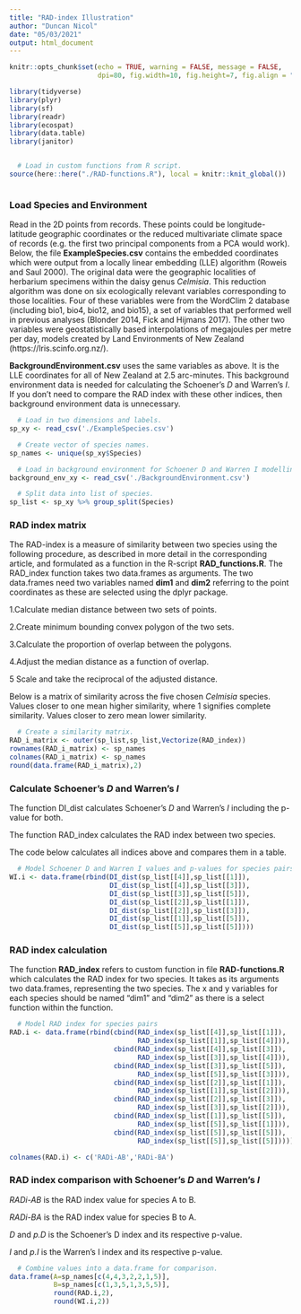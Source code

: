 ```yaml
---
title: "RAD-index Illustration"
author: "Duncan Nicol"
date: "05/03/2021"
output: html_document
---
```


```r

knitr::opts_chunk$set(echo = TRUE, warning = FALSE, message = FALSE,
                      dpi=80, fig.width=10, fig.height=7, fig.align = "center")

library(tidyverse)
library(plyr)
library(sf)
library(readr)
library(ecospat)
library(data.table)
library(janitor)


  # Load in custom functions from R script.
source(here::here("./RAD-functions.R"), local = knitr::knit_global())



```


###   Load Species and Environment
Read in the 2D points from records. These points could be longitude-latitude geographic coordinates or the reduced multivariate climate space of records (e.g. the first two principal components from a PCA would work). Below, the file **ExampleSpecies.csv** contains the embedded coordinates which were output from a locally linear embedding (LLE) algorithm (Roweis and Saul 2000). The original data were the geographic localities of herbarium specimens within the daisy genus *Celmisia*. This reduction algorithm was done on six ecologically relevant variables corresponding to those localities. Four of these variables were from the WordClim 2 database (including bio1, bio4, bio12, and bio15), a set of variables that performed well in previous analyses (Blonder 2014, Fick and Hijmans 2017). The other two variables were geostatistically based interpolations of megajoules per metre per day, models created  by Land Environments of New Zealand (https://lris.scinfo.org.nz/).

**BackgroundEnvironment.csv** uses the same variables as above. It is the LLE coordinates for all of New Zealand at 2.5 arc-minutes. This background environment data is needed for calculating the Schoener's *D* and Warren's *I*. If you don't need to compare the RAD index with these other indices, then background environment data is unnecessary. 

```r

  # Load in two dimensions and labels.
sp_xy <- read_csv('./ExampleSpecies.csv')

  # Create vector of species names.
sp_names <- unique(sp_xy$Species)

  # Load in background environment for Schoener D and Warren I modelling.
background_env_xy <- read_csv('./BackgroundEnvironment.csv')

  # Split data into list of species.
sp_list <- sp_xy %>% group_split(Species)

```

###   RAD index matrix
The RAD-index is a measure of similarity between two species using the following procedure, as described in more detail in the corresponding article, and formulated as a function in the R-script **RAD_functions.R**. The RAD_index function takes two data.frames as arguments. The two data.frames need two variables named **dim1** and **dim2** referring to the point coordinates as these are selected using the dplyr package. 

1.Calculate median distance between two sets of points.

2.Create minimum bounding convex polygon of the two sets.

3.Calculate the proportion of overlap between the polygons.

4.Adjust the median distance as a function of overlap.

5 Scale and take the reciprocal of the adjusted distance.

Below is a matrix of similarity across the five chosen *Celmisia* species. Values closer to one mean higher similarity, where 1 signifies complete similarity. Values closer to zero mean lower similarity. 

```r

  # Create a similarity matrix.
RAD_i_matrix <- outer(sp_list,sp_list,Vectorize(RAD_index))
rownames(RAD_i_matrix) <- sp_names
colnames(RAD_i_matrix) <- sp_names
round(data.frame(RAD_i_matrix),2)

```


###   Calculate Schoener's *D* and Warren's *I*

The function DI_dist calculates Schoener's *D* and Warren's *I* including the p-value for both. 

The function RAD_index calculates the RAD index between two species. 

The code below calculates all indices above and compares them in a table. 

```r
 
  # Model Schoener D and Warren I values and p-values for species pairs.
WI.i <- data.frame(rbind(DI_dist(sp_list[[4]],sp_list[[1]]),
                         DI_dist(sp_list[[4]],sp_list[[3]]),
                         DI_dist(sp_list[[3]],sp_list[[5]]),
                         DI_dist(sp_list[[2]],sp_list[[1]]),
                         DI_dist(sp_list[[2]],sp_list[[3]]),
                         DI_dist(sp_list[[1]],sp_list[[5]]),
                         DI_dist(sp_list[[5]],sp_list[[5]])))

```

###   RAD index calculation

The function **RAD_index** refers to custom function in file **RAD-functions.R** which calculates the RAD index for two species. It takes as its arguments two data.frames, representing the two species. The x and y variables for each species should be named "dim1" and "dim2" as there is a select function within the function.

```r

  # Model RAD index for species pairs
RAD.i <- data.frame(rbind(cbind(RAD_index(sp_list[[4]],sp_list[[1]]),
                                RAD_index(sp_list[[1]],sp_list[[4]])),
                          cbind(RAD_index(sp_list[[4]],sp_list[[3]]),
                                RAD_index(sp_list[[3]],sp_list[[4]])),
                          cbind(RAD_index(sp_list[[3]],sp_list[[5]]),
                                RAD_index(sp_list[[5]],sp_list[[3]])),
                          cbind(RAD_index(sp_list[[2]],sp_list[[1]]),
                                RAD_index(sp_list[[1]],sp_list[[2]])),
                          cbind(RAD_index(sp_list[[2]],sp_list[[3]]),
                                RAD_index(sp_list[[3]],sp_list[[2]])),
                          cbind(RAD_index(sp_list[[1]],sp_list[[5]]),
                                RAD_index(sp_list[[5]],sp_list[[1]])),
                          cbind(RAD_index(sp_list[[5]],sp_list[[5]]),
                                RAD_index(sp_list[[5]],sp_list[[5]]))))

colnames(RAD.i) <- c('RADi-AB','RADi-BA')

```



###   RAD index comparison with Schoener's *D* and Warren's *I*

*RADi-AB* is the RAD index value for species A to B. 

*RADi-BA* is the RAD index value for species B to A.

*D* and *p.D* is the Schoener's D index and its respective p-value.

*I* and *p.I* is the Warren's I index and its respective p-value. 

```r
  # Combine values into a data.frame for comparison.
data.frame(A=sp_names[c(4,4,3,2,2,1,5)],
           B=sp_names[c(1,3,5,1,3,5,5)],
           round(RAD.i,2),
           round(WI.i,2))

```







